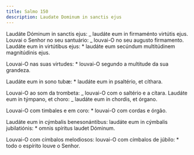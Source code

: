 ```yaml
---
title: Salmo 150
description: Laudate Dominum in sanctis ejus
---
```


<div class="side-by-side not-content">

Laudáte Dóminum in sanctis ejus: _ laudáte eum in firmaménto virtútis ejus. Louvai o Senhor no seu santuário: _ louvai-O no seu augusto firmamento. Laudáte eum in virtútibus ejus: \* laudáte eum secúndum multitúdinem magnitúdinis ejus.

Louvai-O nas suas virtudes: \* louvai-O segundo a multitude da sua grandeza.

Laudáte eum in sono tubæ: \* laudáte eum in psaltério, et cíthara.

Louvai-O ao som da trombeta: _ louvai-O com o saltério e a cítara. Laudáte eum in týmpano, et choro: _ laudáte eum in chordis, et órgano.

Louvai-O com timbales e em coro: \* louvai-O com cordas e órgão.

Laudáte eum in cýmbalis benesonántibus: laudáte eum in cýmbalis jubilatiónis: \* omnis spíritus laudet Dóminum.

Louvai-O com címbalos melodiosos: louvai-O com címbalos de júbilo: \* todo o espírito louve o Senhor.

</div>
